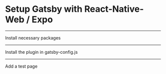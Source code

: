 # Setup Gatsby with React-Native-Web / Expo

---

Install necessary packages

<NPMPackage name="expo" />
<NPMPackage name="react-native" />
<NPMPackage name="react-native-web" />
<NPMPackage name="gatsby-plugin-react-native-web" />

---

Install the plugin in gatsby-config.js

<GatsbyPlugin name="gatsby-plugin-react-native-web" />

---

Add a test page

<File
  path="src/pages/react-native-web.js"
  content="https://raw.githubusercontent.com/slorber/gatsby-plugin-react-native-web/master/recipePage.js"
/>
